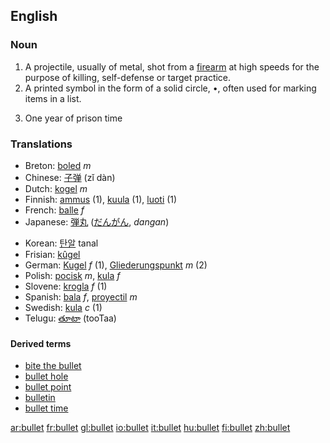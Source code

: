 ==English==
===Noun===
{{en-noun-reg}}
# A projectile, usually of metal, shot from a [[firearm]] at high speeds for the purpose of killing, self-defense or target practice.
# A printed symbol in the form of a solid circle, •, often used for marking items in a list.
# {{slang}} One year of prison time

===Translations===
{{top}}
*Breton: [[boled]] ''m''
*Chinese: [[子弹]] (zǐ dàn)
*Dutch: [[kogel]] ''m''
*Finnish: [[ammus]] (1), [[kuula]] (1), [[luoti]] (1)
*French: [[balle]] ''f''
*Japanese: [[弾丸]] ([[だんがん]], ''dangan'')
{{mid}}
*Korean: [[탄알]] tanal
*Frisian: [[kûgel]]
*German: [[Kugel]] ''f'' (1), [[Gliederungspunkt]] ''m'' (2)
*Polish: [[pocisk]] ''m'', [[kula]] ''f''
*Slovene: [[krogla]] ''f'' (1)
*Spanish: [[bala]] ''f'', [[proyectil]] ''m''
*Swedish: [[kula]] ''c'' (1)
*Telugu: [[తూటా]] (tooTaa)
{{bottom}}

====Derived terms====
*[[bite the bullet]]
*[[bullet hole]]
*[[bullet point]]
*[[bulletin]]
*[[bullet time]]

[[ar:bullet]]
[[fr:bullet]]
[[gl:bullet]]
[[io:bullet]]
[[it:bullet]]
[[hu:bullet]]
[[fi:bullet]]
[[zh:bullet]]